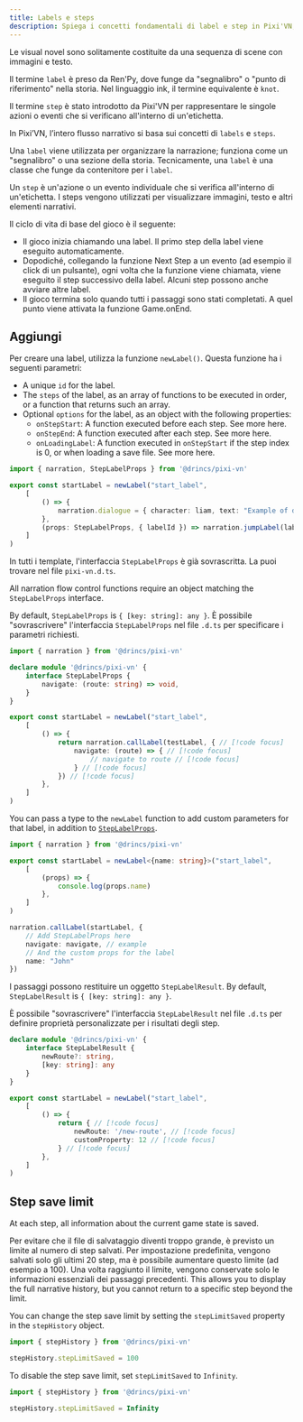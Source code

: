 ```yaml
---
title: Labels e steps
description: Spiega i concetti fondamentali di label e step in Pixi'VN, spiegando nel dettaglio come il flusso narrativo è strutturato e gestito all'interno del motore.
---
```



Le visual novel sono solitamente costituite da una sequenza di scene con immagini e testo.

<Callout title="Nomenclature" type="info">

Il termine `label` è preso da Ren'Py, dove funge da "segnalibro" o "punto di riferimento" nella storia. Nel linguaggio ink, il termine equivalente è `knot`.

Il termine `step` è stato introdotto da Pixi'VN per rappresentare le singole azioni o eventi che si verificano all'interno di un'etichetta.

</Callout>

In Pixi’VN, l’intero flusso narrativo si basa sui concetti di `labels` e `steps`.

Una `label` viene utilizzata per organizzare la narrazione; funziona come un "segnalibro" o una sezione della storia. Tecnicamente, una `label` è una classe che funge da contenitore per i `label`.

Un `step` è un'azione o un evento individuale che si verifica all'interno di un'etichetta. I steps vengono utilizzati per visualizzare immagini, testo e altri elementi narrativi.

Il ciclo di vita di base del gioco è il seguente:

- Il gioco inizia <DynamicLink href="/start/labels-flow#run-a-label">chiamando una label</DynamicLink>. Il primo step della label viene eseguito automaticamente.
- Dopodiché, collegando la funzione <DynamicLink href="/start/labels-flow#next-step">Next Step</DynamicLink> a un evento (ad esempio il click di un pulsante), ogni volta che la funzione viene chiamata, viene eseguito il step successivo della label. Alcuni step possono anche avviare altre label.
- Il gioco termina solo quando tutti i passaggi sono stati completati. A quel punto viene attivata la funzione <DynamicLink href="/start/other-narrative-features#how-manage-the-end-of-the-game">Game.onEnd</DynamicLink>.

## Aggiungi

Per creare una label, utilizza la funzione `newLabel()`.
Questa funzione ha i seguenti parametri:

- A unique `id` for the label.
- The `steps` of the label, as an array of functions to be executed in order, or a function that returns such an array.
- Optional `options` for the label, as an object with the following properties:
  - `onStepStart`: A function executed before each step. See more <DynamicLink href="/start/labels-advanced#onstepstart">here</DynamicLink>.
  - `onStepEnd`: A function executed after each step. See more <DynamicLink href="/start/labels-advanced#onstepend">here</DynamicLink>.
  - `onLoadingLabel`: A function executed in `onStepStart` if the step index is 0, or when loading a save file. See more <DynamicLink href="/start/labels-advanced#onloadinglabel">here</DynamicLink>.

```ts title="labels/startLabel.ts"
import { narration, StepLabelProps } from '@drincs/pixi-vn'

export const startLabel = newLabel("start_label",
    [
        () => {
            narration.dialogue = { character: liam, text: "Example of dialogue" }
        },
        (props: StepLabelProps, { labelId }) => narration.jumpLabel(labelId, props),
    ]
)
```

<Accordions>

<Accordion title="Overriding StepLabelProps" id="steplabelprops">

<Callout title="Templates" type="info">

In tutti i template, l'interfaccia `StepLabelProps` è già sovrascritta. La puoi trovare nel file `pixi-vn.d.ts`.

</Callout>

All <DynamicLink href="/start/labels-flow">narration flow control functions</DynamicLink> require an object matching the `StepLabelProps` interface.

By default, `StepLabelProps` is `{ [key: string]: any }`. È possibile "sovrascrivere" l'interfaccia `StepLabelProps` nel file `.d.ts` per specificare i parametri richiesti.

```ts tab="pixi-vn.d.ts"
import { narration } from '@drincs/pixi-vn'

declare module '@drincs/pixi-vn' {
    interface StepLabelProps {
        navigate: (route: string) => void,
    }
}
```

```ts tab="labels/startLabel.ts"
export const startLabel = newLabel("start_label",
    [
        () => {
            return narration.callLabel(testLabel, { // [!code focus]
                navigate: (route) => { // [!code focus]
                    // navigate to route // [!code focus]
                } // [!code focus]
            }) // [!code focus]
        },
    ]
)
```

</Accordion>

<Accordion title="Step pros" id="step-pros">

You can pass a type to the `newLabel` function to add custom parameters for that label, in addition to [`StepLabelProps`](#steplabelprops).

```ts title="labels/startLabel.ts"
import { narration } from '@drincs/pixi-vn'

export const startLabel = newLabel<{name: string}>("start_label",
    [
        (props) => {
            console.log(props.name)
        },
    ]
)

narration.callLabel(startLabel, {
    // Add StepLabelProps here
    navigate: navigate, // example
    // And the custom props for the label
    name: "John"
})
```

</Accordion>

<Accordion title="Step results" id="step-results">

I passaggi possono restituire un oggetto `StepLabelResult`. By default, `StepLabelResult` is `{ [key: string]: any }`.

È possibile "sovrascrivere" l'interfaccia `StepLabelResult` nel file `.d.ts` per definire proprietà personalizzate per i risultati degli step.

```ts tab="pixi-vn.d.ts"
declare module '@drincs/pixi-vn' {
    interface StepLabelResult {
        newRoute?: string,
        [key: string]: any
    }
}
```

```ts tab="labels/startLabel.ts"
export const startLabel = newLabel("start_label",
    [
        () => {
            return { // [!code focus]
                newRoute: '/new-route', // [!code focus]
                customProperty: 12 // [!code focus]
            } // [!code focus]
        },
    ]
)
```

</Accordion>

</Accordions>

## Step save limit

At each step, all information about the current game state is saved.

Per evitare che il file di salvataggio diventi troppo grande, è previsto un limite al numero di step salvati. Per impostazione predefinita, vengono salvati solo gli ultimi 20 step, ma è possibile aumentare questo limite (ad esempio a 100). Una volta raggiunto il limite, vengono conservate solo le informazioni essenziali dei passaggi precedenti. This allows you to display the full <DynamicLink href="/start/history">narrative history</DynamicLink>, but you cannot <DynamicLink href="/start/labels-flow#go-back">return</DynamicLink> to a specific step beyond the limit.

You can change the step save limit by setting the `stepLimitSaved` property in the `stepHistory` object.

```typescript
import { stepHistory } from '@drincs/pixi-vn'

stepHistory.stepLimitSaved = 100
```

To disable the step save limit, set `stepLimitSaved` to `Infinity`.

```typescript
import { stepHistory } from '@drincs/pixi-vn'

stepHistory.stepLimitSaved = Infinity
```
